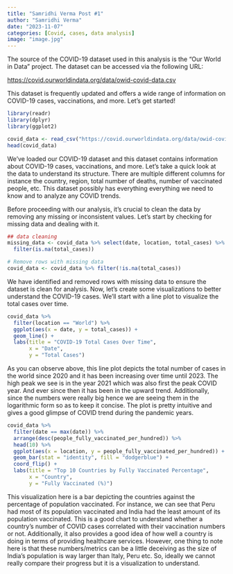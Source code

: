 ```yaml
---
title: "Samridhi Verma Post #1"
author: "Samridhi Verma"
date: "2023-11-07"
categories: [Covid, cases, data analysis]
image: "image.jpg"
---
```


The source of the COVID-19 dataset used in this analysis is the "Our World in Data" project. The dataset can be accessed via the following URL:

<https://covid.ourworldindata.org/data/owid-covid-data.csv>

This dataset is frequently updated and offers a wide range of information on COVID-19 cases, vaccinations, and more. Let's get started!

```r
library(readr)
library(dplyr)
library(ggplot2)

covid_data <- read_csv("https://covid.ourworldindata.org/data/owid-covid-data.csv")
head(covid_data)
```

We've loaded our COVID-19 dataset and this dataset contains information about COVID-19 cases, vaccinations, and more. Let's take a quick look at the data to understand its structure. There are multiple different columns for instance the country, region, total number of deaths, number of vaccinated people, etc. This dataset possibly has everything everything we need to know and to analyze any COVID trends.

Before proceeding with our analysis, it's crucial to clean the data by removing any missing or inconsistent values. Let's start by checking for missing data and dealing with it.

```r
## data cleaning
missing_data <- covid_data %>% select(date, location, total_cases) %>%
  filter(is.na(total_cases))

# Remove rows with missing data
covid_data <- covid_data %>% filter(!is.na(total_cases))
```

We have identified and removed rows with missing data to ensure the dataset is clean for analysis. Now, let's create some visualizations to better understand the COVID-19 cases. We'll start with a line plot to visualize the total cases over time.

```r
covid_data %>%
  filter(location == "World") %>%
  ggplot(aes(x = date, y = total_cases)) +
  geom_line() +
  labs(title = "COVID-19 Total Cases Over Time",
       x = "Date",
       y = "Total Cases")
```

As you can observe above, this line plot depicts the total number of cases in the world since 2020 and it has been increasing over time until 2023. The high peak we see is in the year 2021 which was also first the peak COVID year. And ever since then it has been in the upward trend. Additionally, since the numbers were really big hence we are seeing them in the logarithmic form so as to keep it concise. The plot is pretty intuitive and gives a good glimpse of COVID trend during the pandemic years.

```r
covid_data %>%
  filter(date == max(date)) %>%
  arrange(desc(people_fully_vaccinated_per_hundred)) %>%
  head(10) %>%
  ggplot(aes(x = location, y = people_fully_vaccinated_per_hundred)) +
  geom_bar(stat = "identity", fill = "dodgerblue") +
  coord_flip() +
  labs(title = "Top 10 Countries by Fully Vaccinated Percentage",
       x = "Country",
       y = "Fully Vaccinated (%)")
```

This visualization here is a bar depicting the countries against the percentage of population vaccinated. For instance, we can see that Peru had most of its population vaccinated and India had the least amount of its population vaccinated. This is a good chart to understand whether a country's number of COVID cases correlated with their vaccination numbers or not. Additionally, it also provides a good idea of how well a country is doing in terms of providing healthcare services. However, one thing to note here is that these numbers/metrics can be a little deceiving as the size of India's population is way larger than Italy, Peru etc. So, ideally we cannot really compare their progress but it is a visualization to understand.

